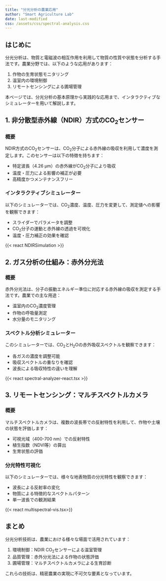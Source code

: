 ```yaml
---
title: "分光分析の農業応用"
author: "Smart Agriculture Lab"
date: last-modified
css: /assets/css/spectral-analysis.css
---
```


## はじめに

分光分析は、物質と電磁波の相互作用を利用して物質の性質や状態を分析する手法です。農業分野では、以下のような応用があります：

1. 作物の生育状態モニタリング
2. 温室内の環境制御
3. リモートセンシングによる圃場管理

本ページでは、分光分析の基本原理から実践的な応用まで、インタラクティブなシミュレーターを用いて解説します。

## 1. 非分散型赤外線（NDIR）方式のCO~2~センサー

### 概要
NDIR方式のCO~2~センサーは、CO~2~分子による赤外線の吸収を利用して濃度を測定します。このセンサーは以下の特徴を持ちます：

- 特定波長（4.26 µm）の赤外線がCO~2~分子により吸収
- 温度・圧力による影響の補正が必要
- 高精度かつメンテナンスフリー

### インタラクティブシミュレーター
以下のシミュレーターでは、CO~2~濃度、温度、圧力を変更して、測定値への影響を観察できます：

- スライダーでパラメータを調整
- CO~2~分子の運動と赤外線の透過を可視化
- 温度・圧力補正の効果を確認

{{< react NDIRSimulation >}}

## 2. ガス分析の仕組み：赤外分光法

### 概要
赤外分光法は、分子の振動エネルギー準位に対応する赤外線の吸収を測定する手法です。農業での主な用途：

- 温室内のCO~2~濃度管理
- 作物の呼吸量測定
- 水分量のモニタリング

### スペクトル分析シミュレーター
このシミュレーターでは、CO~2~とH~2~Oの赤外吸収スペクトルを観察できます：

- 各ガスの濃度を調整可能
- 吸収スペクトルの重なりを確認
- 波長による吸収特性の違いを理解

{{< react spectral-analyzer-react.tsx >}}

## 3. リモートセンシング：マルチスペクトルカメラ

### 概要
マルチスペクトルカメラは、複数の波長帯での反射特性を利用して、作物や土壌の状態を評価します：

- 可視光域（400-700 nm）での反射特性
- 植生指数（NDVI等）の算出
- 生育状態の評価

### 分光特性可視化
以下のシミュレーターでは、様々な地表物質の分光特性を観察できます：

- 波長による反射率の変化
- 物質による特徴的なスペクトルパターン
- 単一波長での観測結果

{{< react multispectral-vis.tsx>}}

## まとめ

分光分析技術は、農業における様々な場面で活用されています：

1. 環境制御：NDIR CO~2~センサーによる温室管理
2. 品質管理：赤外分光法による作物の状態評価
3. 圃場管理：マルチスペクトルカメラによる生育診断

これらの技術は、精密農業の実現に不可欠な要素となっています。

